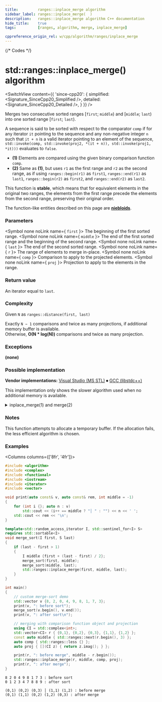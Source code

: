 ```yaml
---
title:         ranges::inplace_merge algorithm
sidebar_label: ranges::inplace_merge(  )
description:   ranges::inplace_merge algorithm C++ documentation
hide_title:    true
tags:          [ranges, algorithm, merge, inplace_merge]

cppreference_origin_rel: w/cpp/algorithm/ranges/inplace_merge
---
```



{/* Codes */}


# std::ranges::inplace_merge() algorithm

<SwitchView content={{
	'since-cpp20': {
		simplified:	<Signature_SinceCpp20_Simplified />,
		detailed:	<Signature_SinceCpp20_Detailed />,
	}
}} />

Merges two consecutive sorted ranges [`first`; `middle`) and [`middle`; `last`) into one sorted range [`first`; `last`).

A sequence is said to be sorted with respect to the comparator `comp` if for any iterator `it` pointing to the sequence
and any non-negative integer `n` such that `it + n` is a valid iterator pointing to an element of the sequence,
`std::invoke(comp, std::invoke(proj2, *(it + n)), std::invoke(proj1, *it)))` evaluates to `false`.

- **(1)** Elements are compared using the given binary comparison function `comp`.
- **(2)** Same as **(1)**, but uses `r1` as the first range and `r2` as the second range, as if using `ranges::begin(r1)` as `first1`, `ranges::end(r1)` as `last1`, `ranges::begin(r2)` as `first2`, and `ranges::end(r2)` as `last2`.

This function is **stable**, which means that for equivalent elements in the original two ranges,
the elements from the first range  precede the elements from the second range, preserving their original order.

The function-like entities described on this page are [**niebloids**](/docs/std/algo/niebloids).

### Parameters

<SymbolTable>

  <Symbol none noLink name={ <code>first</code> }>
    The beginning of the first sorted range.
  </Symbol>
  <Symbol none noLink name={ <code>middle</code> }>
    The end of the first sorted range and the beginning of the second range.
  </Symbol>
  <Symbol none noLink name={ <code>last</code> }>
    The end of the second sorted range.
  </Symbol>
  <Symbol none noLink name={ <code>r</code> }>
    The range of elements to merge in-place.
  </Symbol>
  <Symbol none noLink name={ <code>comp</code> }>
    Comparison to apply to the projected elements.
  </Symbol>
  <Symbol none noLink name={ <code>proj</code> }>
    Projection to apply to the elements in the range.
  </Symbol>

</SymbolTable>

### Return value

An iterator equal to `last`.

### Complexity

Given `N` as `ranges::distance(first, last)`

Exactly `N − 1` comparisons and twice as many projections, if additional memory buffer is available.  
Otherwise, **O(N \* log(N))** comparisons and twice as many projection.

### Exceptions

**(none)**

### Possible implementation

**Vendor implementations:**
[Visual Studio (MS STL)](https://github.com/microsoft/STL/blob/e745bad3b1d05b5b19ec652d68abb37865ffa454/stl/inc/algorithm#L7131-L7235)
⏺
[GCC (libstdc++)](https://github.com/gcc-mirror/gcc/blob/54258e22b0846aaa6bd3265f592feb161eecda75/libstdc%2B%2B-v3/include/bits/ranges_algo.h#L2573-L2602)

This implementation only shows the slower algorithm used when no additional memory is available.

<details>
<summary>inplace_merge(1) and merge(2)</summary>

```cpp
struct inplace_merge_fn
{
    template<std::bidirectional_iterator I, std::sentinel_for<I> S,
             class Comp = ranges::less, class Proj = std::identity>
    requires std::sortable<I, Comp, Proj>
    constexpr I operator()(I first, I middle, S last, Comp comp = {}, Proj proj = {}) const
    {
        I last_it = ranges::next(middle, last);
        inplace_merge_slow(first, middle, last_it,
                           ranges::distance(first, middle),
                           ranges::distance(middle, last_it),
                           std::ref(comp), std::ref(proj));
        return last_it;
    }

    template<ranges::bidirectional_range R, class Comp = ranges::less,
             class Proj = std::identity>
    requires std::sortable<ranges::iterator_t<R>, Comp, Proj>
    constexpr ranges::borrowed_iterator_t<R>
        operator()(R&& r, ranges::iterator_t<R> middle,
                   Comp comp = {}, Proj proj = {}) const
    {
        return (*this)(ranges::begin(r), std::move(middle), ranges::end(r),
                       std::move(comp), std::move(proj));
    }

private:
    template<class I, class Comp, class Proj>
    static constexpr void inplace_merge_slow(I first, I middle, I last,
                                             std::iter_difference_t<I> n1,
                                             std::iter_difference_t<I> n2,
                                             Comp comp, Proj proj)
    {
        if (n1 == 0 || n2 == 0)
            return;
        if (n1 + n2 == 2 && comp(proj(*middle), proj(*first)))
        {
            ranges::iter_swap(first, middle);
            return;
        }

        I cut1 = first, cut2 = middle;
        std::iter_difference_t<I> d1 {}, d2 {};

        if (n1 > n2)
        {
            d1 = n1 / 2;
            ranges::advance(cut1, d1);
            cut2 = ranges::lower_bound(middle, last, *cut1,
                                       std::ref(comp), std::ref(proj));
            d2 = ranges::distance(middle, cut2);
        }
        else
        {
            d2 = n2 / 2;
            ranges::advance(cut2, d2);
            cut1 = ranges::upper_bound(first, middle, *cut2,
                                       std::ref(comp), std::ref(proj));
            d1 = ranges::distance(first, cut1);
        }

        I new_middle = ranges::rotate(cut1, middle, cut2);
        inplace_merge_slow(first, cut1, new_middle, d1, d2,
                           std::ref(comp), std::ref(proj));
        inplace_merge_slow(new_middle, cut2, last, n1 - d1, n2 - d2,
                           std::ref(comp), std::ref(proj));
    }
};

inline constexpr inplace_merge_fn inplace_merge {};
```

</details>

### Notes

This function attempts to allocate a temporary buffer. If the allocation fails, the less efficient algorithm is chosen.

### Examples

<Columns columns={['8fr', '4fr']}>
<div>

```cpp title='Main.cpp' showLineNumbers
#include <algorithm>
#include <complex>
#include <functional>
#include <iostream>
#include <iterator>
#include <vector>

void print(auto const& v, auto const& rem, int middle = -1)
{
    for (int i {}; auto n : v)
        std::cout << (i++ == middle ? "│ " : "") << n << ' ';
    std::cout << rem << '\n';
}

template<std::random_access_iterator I, std::sentinel_for<I> S>
requires std::sortable<I>
void merge_sort(I first, S last)
{
    if (last - first > 1)
    {
        I middle {first + (last - first) / 2};
        merge_sort(first, middle);
        merge_sort(middle, last);
        std::ranges::inplace_merge(first, middle, last);
    }
}

int main()
{
    // custom merge-sort demo
    std::vector v {8, 2, 0, 4, 9, 8, 1, 7, 3};
    print(v, ": before sort");
    merge_sort(v.begin(), v.end());
    print(v, ": after sort\n");

    // merging with comparison function object and projection
    using CI = std::complex<int>;
    std::vector<CI> r { {0,1}, {0,2}, {0,3}, {1,1}, {1,2} };
    const auto middle { std::ranges::next(r.begin(), 3) };
    auto comp { std::ranges::less {} };
    auto proj { [](CI z) { return z.imag(); } };

    print(r, ": before merge", middle - r.begin());
    std::ranges::inplace_merge(r, middle, comp, proj);
    print(r, ": after merge");
}
```

</div>
<div>

```plaintext title="Output"
8 2 0 4 9 8 1 7 3 : before sort
0 1 2 3 4 7 8 8 9 : after sort

(0,1) (0,2) (0,3) │ (1,1) (1,2) : before merge
(0,1) (1,1) (0,2) (1,2) (0,3) : after merge
```

</div>
</Columns>
